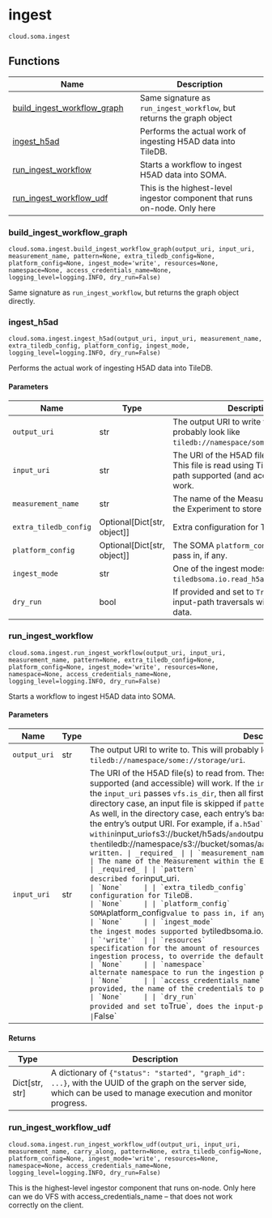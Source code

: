 # ingest { #tiledb.cloud.soma.ingest }

`cloud.soma.ingest`



## Functions

| Name | Description |
| --- | --- |
| [build_ingest_workflow_graph](#tiledb.cloud.soma.ingest.build_ingest_workflow_graph) | Same signature as ``run_ingest_workflow``, but returns the graph object |
| [ingest_h5ad](#tiledb.cloud.soma.ingest.ingest_h5ad) | Performs the actual work of ingesting H5AD data into TileDB. |
| [run_ingest_workflow](#tiledb.cloud.soma.ingest.run_ingest_workflow) | Starts a workflow to ingest H5AD data into SOMA. |
| [run_ingest_workflow_udf](#tiledb.cloud.soma.ingest.run_ingest_workflow_udf) | This is the highest-level ingestor component that runs on-node. Only here |

### build_ingest_workflow_graph { #tiledb.cloud.soma.ingest.build_ingest_workflow_graph }

`cloud.soma.ingest.build_ingest_workflow_graph(output_uri, input_uri, measurement_name, pattern=None, extra_tiledb_config=None, platform_config=None, ingest_mode='write', resources=None, namespace=None, access_credentials_name=None, logging_level=logging.INFO, dry_run=False)`

Same signature as ``run_ingest_workflow``, but returns the graph object
directly.

### ingest_h5ad { #tiledb.cloud.soma.ingest.ingest_h5ad }

`cloud.soma.ingest.ingest_h5ad(output_uri, input_uri, measurement_name, extra_tiledb_config, platform_config, ingest_mode, logging_level=logging.INFO, dry_run=False)`

Performs the actual work of ingesting H5AD data into TileDB.

#### Parameters

| Name                  | Type                            | Description                                                                                                                  | Default    |
|-----------------------|---------------------------------|------------------------------------------------------------------------------------------------------------------------------|------------|
| `output_uri`          | str                             | The output URI to write to. This will probably look like ``tiledb://namespace/some://storage/uri``.                          | _required_ |
| `input_uri`           | str                             | The URI of the H5AD file to read from. This file is read using TileDB VFS, so any path supported (and accessible) will work. | _required_ |
| `measurement_name`    | str                             | The name of the Measurement within the Experiment to store the data.                                                         | _required_ |
| `extra_tiledb_config` | Optional\[Dict\[str, object\]\] | Extra configuration for TileDB.                                                                                              | _required_ |
| `platform_config`     | Optional\[Dict\[str, object\]\] | The SOMA ``platform_config`` value to pass in, if any.                                                                       | _required_ |
| `ingest_mode`         | str                             | One of the ingest modes supported by ``tiledbsoma.io.read_h5ad``.                                                            | _required_ |
| `dry_run`             | bool                            | If provided and set to ``True``, does the input-path traversals without ingesting data.                                      | `False`    |

### run_ingest_workflow { #tiledb.cloud.soma.ingest.run_ingest_workflow }

`cloud.soma.ingest.run_ingest_workflow(output_uri, input_uri, measurement_name, pattern=None, extra_tiledb_config=None, platform_config=None, ingest_mode='write', resources=None, namespace=None, access_credentials_name=None, logging_level=logging.INFO, dry_run=False)`

Starts a workflow to ingest H5AD data into SOMA.

#### Parameters

| Name                      | Type                            | Description                                                                                                                                                                                                                                                                                                                                                                                                                                                                                                                                                                                                                                                                                                                                                                                                      | Default    |
|---------------------------|---------------------------------|------------------------------------------------------------------------------------------------------------------------------------------------------------------------------------------------------------------------------------------------------------------------------------------------------------------------------------------------------------------------------------------------------------------------------------------------------------------------------------------------------------------------------------------------------------------------------------------------------------------------------------------------------------------------------------------------------------------------------------------------------------------------------------------------------------------|------------|
| `output_uri`              | str                             | The output URI to write to. This will probably look like ``tiledb://namespace/some://storage/uri``.                                                                                                                                                                                                                                                                                                                                                                                                                                                                                                                                                                                                                                                                                                              | _required_ |
| `input_uri`               | str                             | The URI of the H5AD file(s) to read from. These are read using TileDB VFS, so any path supported (and accessible) will work.  If the ``input_uri`` passes ``vfs.is_file``, it's ingested.  If the ``input_uri`` passes ``vfs.is_dir``, then all first-level entries are ingested .  In the latter, directory case, an input file is skipped if ``pattern`` is provided and doesn't match the input file. As well, in the directory case, each entry's basename is appended to the ``output_uri`` to form the entry's output URI. For example, if ``a.h5ad` and ``b.h5ad`` are present within ``input_uri`` of ``s3://bucket/h5ads/`` and ``output_uri`` is ``tiledb://namespace/s3://bucket/somas``, then ``tiledb://namespace/s3://bucket/somas/a`` and ``tiledb://namespace/s3://bucket/somas/b`` are written. | _required_ |
| `measurement_name`        | str                             | The name of the Measurement within the Experiment to store the data.                                                                                                                                                                                                                                                                                                                                                                                                                                                                                                                                                                                                                                                                                                                                             | _required_ |
| `pattern`                 | Optional\[str\]                 | As described for ``input_uri``.                                                                                                                                                                                                                                                                                                                                                                                                                                                                                                                                                                                                                                                                                                                                                                                  | `None`     |
| `extra_tiledb_config`     | Optional\[Dict\[str, object\]\] | Extra configuration for TileDB.                                                                                                                                                                                                                                                                                                                                                                                                                                                                                                                                                                                                                                                                                                                                                                                  | `None`     |
| `platform_config`         | Optional\[Dict\[str, object\]\] | The SOMA ``platform_config`` value to pass in, if any.                                                                                                                                                                                                                                                                                                                                                                                                                                                                                                                                                                                                                                                                                                                                                           | `None`     |
| `ingest_mode`             | str                             | One of the ingest modes supported by ``tiledbsoma.io.read_h5ad``.                                                                                                                                                                                                                                                                                                                                                                                                                                                                                                                                                                                                                                                                                                                                                | `'write'`  |
| `resources`               | Optional\[Dict\[str, object\]\] | A specification for the amount of resources to provide to the UDF executing the ingestion process, to override the default.                                                                                                                                                                                                                                                                                                                                                                                                                                                                                                                                                                                                                                                                                      | `None`     |
| `namespace`               | Optional\[str\]                 | An alternate namespace to run the ingestion process under.                                                                                                                                                                                                                                                                                                                                                                                                                                                                                                                                                                                                                                                                                                                                                       | `None`     |
| `access_credentials_name` | Optional\[str\]                 | If provided, the name of the credentials to pass to the executing UDF.                                                                                                                                                                                                                                                                                                                                                                                                                                                                                                                                                                                                                                                                                                                                           | `None`     |
| `dry_run`                 | bool                            | If provided and set to ``True``, does the input-path traversals without ingesting data.                                                                                                                                                                                                                                                                                                                                                                                                                                                                                                                                                                                                                                                                                                                          | `False`    |

#### Returns

| Type             | Description                                                                                                                                                            |
|------------------|------------------------------------------------------------------------------------------------------------------------------------------------------------------------|
| Dict\[str, str\] | A dictionary of ``{"status": "started", "graph_id": ...}``, with the UUID of the graph on the server side, which can be used to manage execution and monitor progress. |

### run_ingest_workflow_udf { #tiledb.cloud.soma.ingest.run_ingest_workflow_udf }

`cloud.soma.ingest.run_ingest_workflow_udf(output_uri, input_uri, measurement_name, carry_along, pattern=None, extra_tiledb_config=None, platform_config=None, ingest_mode='write', resources=None, namespace=None, access_credentials_name=None, logging_level=logging.INFO, dry_run=False)`

This is the highest-level ingestor component that runs on-node. Only here
can we do VFS with access_credentials_name -- that does not work correctly
on the client.
